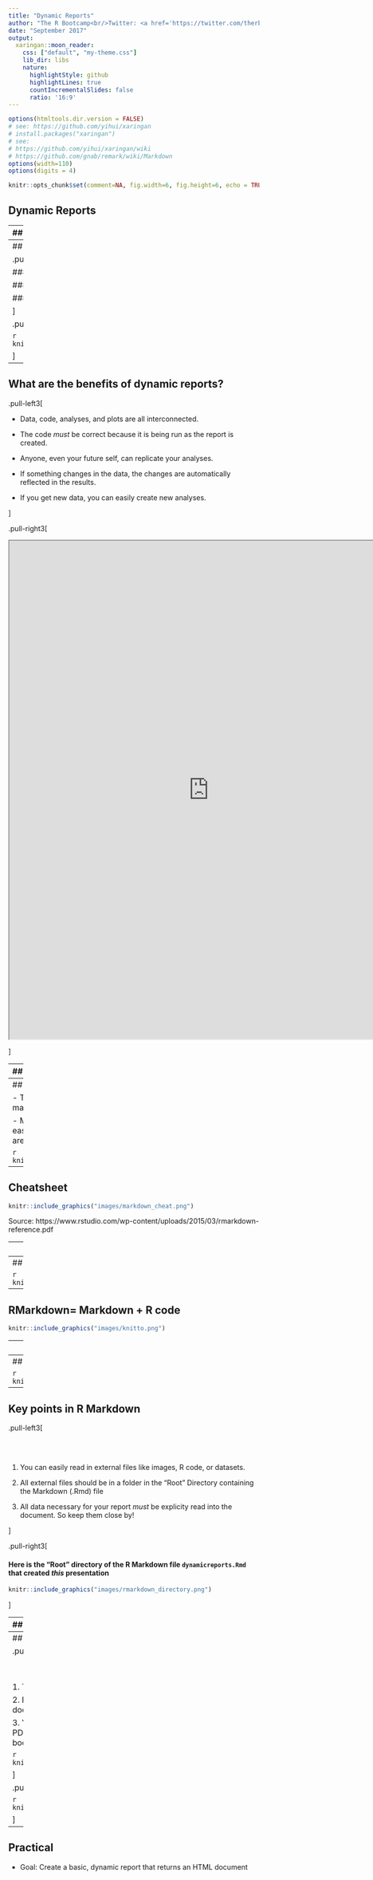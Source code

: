 ```yaml
---
title: "Dynamic Reports"
author: "The R Bootcamp<br/>Twitter: <a href='https://twitter.com/therbootcamp'>@therbootcamp</a>"
date: "September 2017"
output:
  xaringan::moon_reader:
    css: ["default", "my-theme.css"]
    lib_dir: libs
    nature:
      highlightStyle: github
      highlightLines: true
      countIncrementalSlides: false
      ratio: '16:9'
---
```



```r
options(htmltools.dir.version = FALSE)
# see: https://github.com/yihui/xaringan
# install.packages("xaringan")
# see: 
# https://github.com/yihui/xaringan/wiki
# https://github.com/gnab/remark/wiki/Markdown
options(width=110)
options(digits = 4)
```

```r
knitr::opts_chunk$set(comment=NA, fig.width=6, fig.height=6, echo = TRUE, eval = TRUE, message = FALSE, warning = FALSE, fig.align = 'center')
```

## Dynamic Reports



---
## What is a dynamic report?

.pull-left3[

A dynamic report is a document that contains key elements which are automatically generated by code:

- Data
- R Code
- R outputs
   - Plots, statistics
- Text
- Formatting


]


.pull-right3[

### Example: 

<iframe src="http://rpubs.com/YaRrr/MLTutorial" width="800" height="1000"></iframe>

]


---
## Why are dynamic reports important?

.pull-left3[

### 1. Efficiency


### 2. Reproducibility


### 3. Scaleability

]


.pull-right3[


```r
knitr::include_graphics("images/reproducibility_images.png")
```


]


---
## What are the benefits of dynamic reports?

.pull-left3[

- Data, code, analyses, and plots are all interconnected.

- The code *must* be correct because it is being run as the report is created.

- Anyone, even your future self, can replicate your analyses.

- If something changes in the data, the changes are automatically reflected in the results.

- If you get new data, you can easily create new analyses.

]


.pull-right3[


<iframe src="http://rpubs.com/YaRrr/MLTutorial" width="800" height="1000"></iframe>

]


---
## What dynamic reports can I make in RStudio?

.pull-left3[

- Web (HTML) pages
   - Websites, blog posts, single documents to share
- PDF documents
- Slideshows (like this one)
- Shiny Apps
- Books
- R Packages


]


.pull-right3[

```r
knitr::include_graphics("images/RMarkdownOutputFormats.png")
```


]


---
## What is Markdown?

- To create most dynamic documents in R, we wil make use of **Markdown**

- Markdown is a *markup language* that allows you to easily write text with special formatting *tags*, which are then converted to formatted outputs.

```r
knitr::include_graphics("images/markdown_ss.png")
```



---
## Cheatsheet

```r
knitr::include_graphics("images/markdown_cheat.png")
```

Source: https://www.rstudio.com/wp-content/uploads/2015/03/rmarkdown-reference.pdf

---
## How do I write an R Markdown Document

```r
knitr::include_graphics("images/openmarkdown.png")
```

---
## RMarkdown= Markdown + R code

```r
knitr::include_graphics("images/rmarkdown_ss2.png")
```


---
## RMarkdown= Markdown + R code

```r
knitr::include_graphics("images/knitto.png")
```


---
## R Markdown Applications

http://rmarkdown.rstudio.com/gallery.html

<iframe src="http://rmarkdown.rstudio.com/gallery.html" width="800" height="800"></iframe>





---
## R Chunks in R Markdown

```r
knitr::include_graphics("images/chunkoptions.png")
```



---
## Key points in R Markdown

.pull-left3[

<br>
<br>

1. You can easily read in external files like images, R code, or datasets. 

2. All external files should be in a folder in the "Root" Directory containing the Markdown (.Rmd) file

3. All data necessary for your report *must* be explicity read into the document. So keep them close by!

]

.pull-right3[

#### Here is the "Root" directory of the R Markdown file `dynamicreports.Rmd` that created *this* presentation

```r
knitr::include_graphics("images/rmarkdown_directory.png")
```


]


---
## Key points in R Markdown

.pull-left3[

<br>
<br>

1. When you "Knit" an R markdown document, it will start with an *empty* workspace (ie. it will forget everything!)

2. You must explicity load all packags with `library()` and load in external datasets (e.g.; `clinical_data <- read_csv("data/data.csv")`)

3. If you have any typos, errors, or missing code, the document will *not* knit.

]

.pull-right3[

#### Well formatted R Markdown document

```r
knitr::include_graphics("images/wellformattedmarkdown.png")
```


]


---
## Why are RMarkdown documents so great?

.pull-left3[

<br>
<br>

1. The data, code, and output are all in the same place.

2. Everything works and is replicable! (If it wasn't, the document wouldn't *Knit*!)

3. You can produce great looking documents, from simple PDFs, to webpages, to presentations (like this one), to books.

```r
knitr::include_graphics("images/markdown_example.png")
```


]

.pull-right3[

```r
knitr::include_graphics("images/markdown_complete.png")
```

]
---
## Practical

- Goal: Create a basic, dynamic report that returns an HTML document






